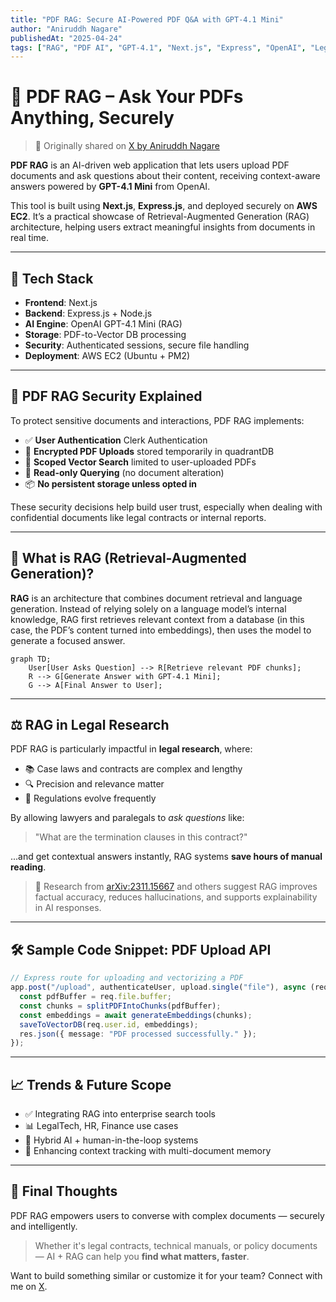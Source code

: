 ```yaml
---
title: "PDF RAG: Secure AI-Powered PDF Q&A with GPT-4.1 Mini"
author: "Aniruddh Nagare"
publishedAt: "2025-04-24"
tags: ["RAG", "PDF AI", "GPT-4.1", "Next.js", "Express", "OpenAI", "LegalTech"]
---
```


# 📄 PDF RAG – Ask Your PDFs Anything, Securely

> 🔗 Originally shared on [X by Aniruddh Nagare](https://x.com/AniruddhNagare/status/1933967594094219269)

**PDF RAG** is an AI-driven web application that lets users upload PDF documents and ask questions about their content, receiving context-aware answers powered by **GPT-4.1 Mini** from OpenAI.

This tool is built using **Next.js**, **Express.js**, and deployed securely on **AWS EC2**. It’s a practical showcase of Retrieval-Augmented Generation (RAG) architecture, helping users extract meaningful insights from documents in real time.

---

## 🚀 Tech Stack

- **Frontend**: Next.js
- **Backend**: Express.js + Node.js
- **AI Engine**: OpenAI GPT-4.1 Mini (RAG)
- **Storage**: PDF-to-Vector DB processing
- **Security**: Authenticated sessions, secure file handling
- **Deployment**: AWS EC2 (Ubuntu + PM2)

---

## 🔐 PDF RAG Security Explained

To protect sensitive documents and interactions, PDF RAG implements:

- ✅ **User Authentication** Clerk Authentication
- 🔐 **Encrypted PDF Uploads** stored temporarily in quadrantDB
- 🧠 **Scoped Vector Search** limited to user-uploaded PDFs
- 🧾 **Read-only Querying** (no document alteration)
- 📦 **No persistent storage unless opted in**

These security decisions help build user trust, especially when dealing with confidential documents like legal contracts or internal reports.

---

## 🧠 What is RAG (Retrieval-Augmented Generation)?

**RAG** is an architecture that combines document retrieval and language generation. Instead of relying solely on a language model’s internal knowledge, RAG first retrieves relevant context from a database (in this case, the PDF’s content turned into embeddings), then uses the model to generate a focused answer.

```mermaid
graph TD;
    User[User Asks Question] --> R[Retrieve relevant PDF chunks];
    R --> G[Generate Answer with GPT-4.1 Mini];
    G --> A[Final Answer to User];
```

---

## ⚖️ RAG in Legal Research

PDF RAG is particularly impactful in **legal research**, where:

- 📚 Case laws and contracts are complex and lengthy
- 🔍 Precision and relevance matter
- 🧾 Regulations evolve frequently

By allowing lawyers and paralegals to *ask questions* like:

> "What are the termination clauses in this contract?"

...and get contextual answers instantly, RAG systems **save hours of manual reading**.

> 📖 Research from [arXiv:2311.15667](https://arxiv.org/abs/2311.15667) and others suggest RAG improves factual accuracy, reduces hallucinations, and supports explainability in AI responses.

---

## 🛠️ Sample Code Snippet: PDF Upload API

```ts
// Express route for uploading and vectorizing a PDF
app.post("/upload", authenticateUser, upload.single("file"), async (req, res) => {
  const pdfBuffer = req.file.buffer;
  const chunks = splitPDFIntoChunks(pdfBuffer);
  const embeddings = await generateEmbeddings(chunks);
  saveToVectorDB(req.user.id, embeddings);
  res.json({ message: "PDF processed successfully." });
});
```

---

## 📈 Trends & Future Scope

- ✅ Integrating RAG into enterprise search tools
- 📊 LegalTech, HR, Finance use cases
- 🤝 Hybrid AI + human-in-the-loop systems
- 🧠 Enhancing context tracking with multi-document memory

---

## 🤖 Final Thoughts

PDF RAG empowers users to converse with complex documents — securely and intelligently.

> Whether it's legal contracts, technical manuals, or policy documents — AI + RAG can help you **find what matters, faster**.

Want to build something similar or customize it for your team? Connect with me on [X](https://x.com/AniruddhNagare).
